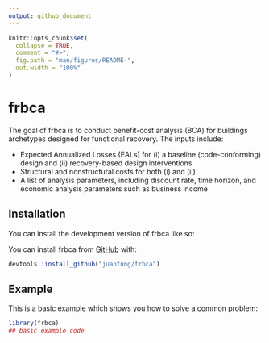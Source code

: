 ```yaml
---
output: github_document
---
```


<!-- README.md is generated from README.Rmd. Please edit that file -->

```r
knitr::opts_chunk$set(
  collapse = TRUE,
  comment = "#>",
  fig.path = "man/figures/README-",
  out.width = "100%"
)
```

# frbca

<!-- badges: start -->
<!-- badges: end -->

The goal of frbca is to conduct benefit-cost analysis (BCA) for buildings
archetypes designed for functional recovery. The inputs include:

- Expected Annualized Losses (EALs) for (i) a baseline (code-conforming) design
  and (ii) recovery-based design interventions
- Structural and nonstructural costs for both (i) and (ii)
- A list of analysis parameters, including discount rate, time horizon, and
  economic analysis parameters such as business income

## Installation

You can install the development version of frbca like so:

You can install frbca from [GitHub](https://github.com) with:

```r
devtools::install_github("juanfung/frbca")
```

## Example

This is a basic example which shows you how to solve a common problem:

```r
library(frbca)
## basic example code
```

